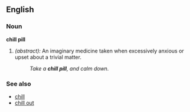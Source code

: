 ==English==

===Noun===
'''chill pill'''
# ''(abstract):'' An imaginary medicine taken when excessively anxious or upset about a trivial matter.
#:''Take a '''chill pill''', and calm down.''

===See also===
*[[chill]]
*[[chill out]]